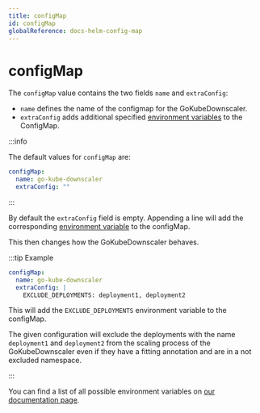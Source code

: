 ```yaml
---
title: configMap
id: configMap
globalReference: docs-helm-config-map
---
```


# configMap

The `configMap` value contains the two fields `name` and `extraConfig`:

- `name` defines the name of the configmap for the GoKubeDownscaler.
- `extraConfig` adds additional specified [environment variables](ref:docs-environment-variables) to the ConfigMap.

:::info

The default values for `configMap` are:

```yaml
configMap:
  name: go-kube-downscaler
  extraConfig: ""
```

:::

By default the `extraConfig` field is empty.
Appending a line will add the corresponding [environment variable](ref:docs-environment-variables) to the configMap.

This then changes how the GoKubeDownscaler behaves.

:::tip Example

```yaml
configMap:
  name: go-kube-downscaler
  extraConfig: |
    EXCLUDE_DEPLOYMENTS: deployment1, deployment2
```

This will add the `EXCLUDE_DEPLOYMENTS` environment variable to the configMap.

The given configuration will exclude the deployments with the name `deployment1` and `deployment2`
from the scaling process of the GoKubeDownscaler even if they have a fitting annotation and are in a not excluded namespace.

:::

You can find a list of all possible environment variables on [our documentation page](ref:docs-environment-variables).
